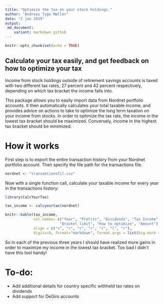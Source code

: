 ```yaml
---
title: "Optimize the tax on your stock holdings."
author: "Andreas Tyge Møller"
date: "2 jan 2019"
output: 
 md_document:
    variant: markdown_github
---
```


```r
knitr::opts_chunk$set(echo = TRUE)
```

## Calculate your tax easily, and get feedback on how to optimize your tax

Income from stock holdings outside of retirement savings accounts is taxed with
two different tax rates, 27 percent and 42 percent respectively, depending on
which tax bracket the income falls into.

This package allows you to easily import data from Nordnet portfolio accounts.
It then automatically calculates your total taxable income, and provides advice
on actions to take to optimize the long term taxation on your income from stocks.
In order to optimize the tax rate, the income in the lowest tax bracket should
be maximized. Conversely, income in the highest tax bracket should be minimized.

# How it works

First step is to export the entire transaction history from your Nordnet
portfolio account. Then specify the file path for the transactions file.

```r
nordnet <- "transaktionsfil.csv"
```

Now with a single function call, calculate your taxable income for every year in
the transactions history:

```r
library(CalcYourTax)
```
```r
tax_income <- calcyourtax(nordnet)
```
```r
knitr::kable(tax_income,
             col.names= c("Year", "Profits", "Dividends", "Tax Income",
                         "Bracket limit", "How to optimize", "Amount"),
             align = c("c", "r", "r", "r", "r", "l", "r"),
             digits=0, format="markdown", format.args = list(big.mark = ",")) 
```

So in each of the previous three years I should have realized more gains in
order to maximize my income in the lowest tax bracket. Too bad I didn't have
this tool handy!

# To-do:

* Add additional details for country specific withheld tax rates on dividends
* Add support for DeGiro accounts


